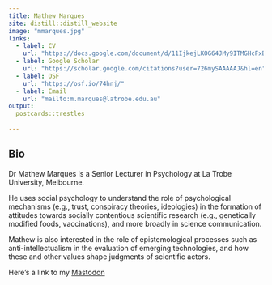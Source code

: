 ---
title: Mathew Marques
site: distill::distill_website
image: "mmarques.jpg"
links:
  - label: CV
    url: "https://docs.google.com/document/d/11IjkejLKOG64JMy9ITMGHcFxBFH1sMvq6bHiwtEqrrI/edit?usp=sharing"
  - label: Google Scholar
    url: "https://scholar.google.com/citations?user=726mySAAAAAJ&hl=en"
  - label: OSF
    url: "https://osf.io/74hnj/"
  - label: Email
    url: "mailto:m.marques@latrobe.edu.au"
output:
  postcards::trestles
  
---

## Bio

Dr Mathew Marques is a Senior Lecturer in Psychology at La Trobe University, Melbourne.

He uses social psychology to understand the role of psychological mechanisms (e.g., trust, conspiracy theories, ideologies) in the formation of attitudes towards socially contentious scientific research (e.g., genetically modified foods, vaccinations), and more broadly in science communication.

Mathew is also interested in the role of epistemological processes such as anti-intellectualism in the evaluation of emerging technologies, and how these and other values shape judgments of scientific actors.

Here's a link to my <a rel="me" href="https://aus.social/@fabiovelo">Mastodon</a>